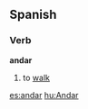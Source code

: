 ==Spanish==
===Verb===
'''andar'''

# to [[walk]]

{{W.es.v.conj.ar|and}}

[[es:andar]]
[[hu:Andar]]